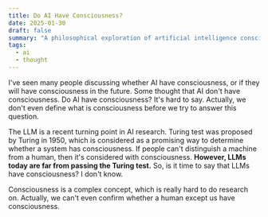 ```yaml
---
title: Do AI Have Consciousness?
date: 2025-01-30
draft: false
summary: "A philosophical exploration of artificial intelligence consciousness, examining whether AI systems can truly develop self-awareness and subjective experiences."
tags:
  - ai
  - thought
---
```


I've seen many people discussing whether AI have consciousness, or if they will have consciousness in the future. Some thought that AI don't have consciousness. Do AI have consciousness? It's hard to say. Actually, we don't even define what is consciousness before we try to answer this question.

The LLM is a recent turning point in AI research. Turing test was proposed by Turing in 1950, which is considered as a promising way to determine whether a system has consciousness. If people can't distinguish a machine from a human, then it's considered with consciousness. **However, LLMs today are far from passing the Turing test.** So, is it time to say that LLMs have consciousness? I don't know.

Consciousness is a complex concept, which is really hard to do research on. Actually, we can't even confirm whether a human except us have consciousness.
